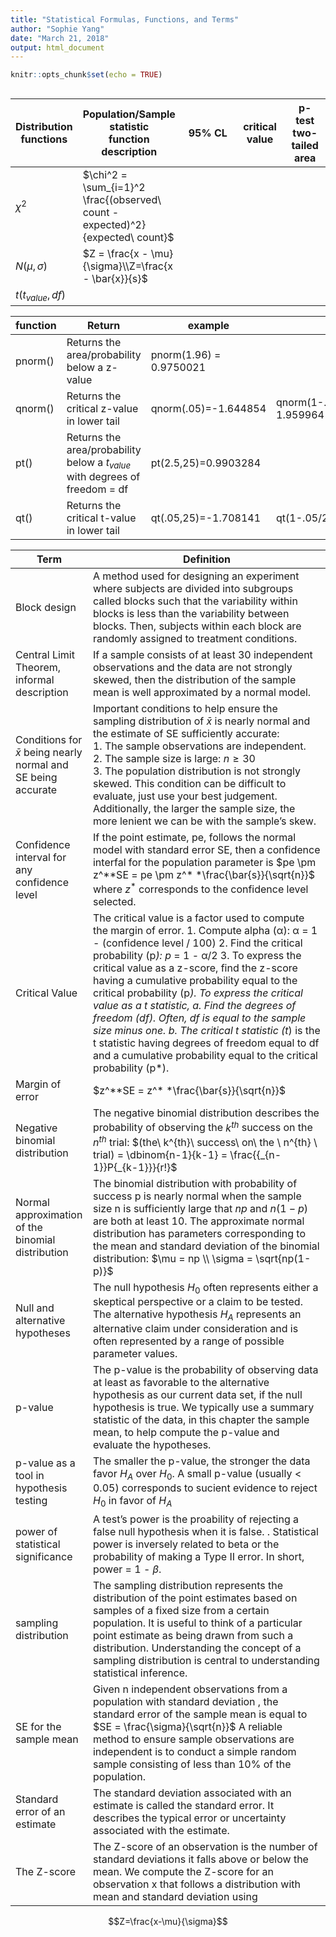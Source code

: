 ```yaml
---
title: "Statistical Formulas, Functions, and Terms"
author: "Sophie Yang"
date: "March 21, 2018"
output: html_document
---
```


```r
knitr::opts_chunk$set(echo = TRUE)
```

## 
Distribution<br>functions| Population/Sample statistic<br>function description|95% CL |critical value|p-test<br>two-tailed<br>area
------------|------------------------|-------------------|--------------|------------
$\chi^2$          |$\chi^2 = \sum_{i=1}^2 \frac{(observed\ count - expected)^2}{expected\ count}$                  |                   |              |
$N(\mu,\sigma)$   | $Z = \frac{x - \mu}{\sigma}\\Z=\frac{x - \bar{x}}{s}$| | |
$t(t_{value},df)$ |

function          |Return                                      | example
------------------|--------------------------------------------|------------------------|-------------------------------------
pnorm()           |Returns the area/probability below a z-value| pnorm(1.96) = 0.9750021|   |2*(1-pnorm(1.96))=<br>.04999579
qnorm()           |Returns the critical z-value in lower tail  |qnorm(.05)=-1.644854|qnorm(1-.05/2)=<br>1.959964|
pt()              |Returns the area/probability below a $t_{value}$ with degrees of freedom = df|pt(2.5,25)=0.9903284||2*(1-pt(2.5,25))=.01934313|
qt()              |Returns the critical t-value in lower tail  |qt(.05,25)=-1.708141|qt(1-.05/2,25)=2.059539




Term                   |Definition
-----------------------|----------------------------------------------------------------------
Block design           |A method used for designing an experiment where subjects are divided into subgroups called blocks such that the variability within blocks is less than the variability between blocks.  Then, subjects within each block are randomly assigned to treatment conditions.
Central Limit Theorem, informal description| If a sample consists of at least 30 independent observations and the data are not strongly skewed, then the distribution of the sample mean is well approximated by a normal model.
Conditions for $\bar{x}$ being nearly normal and SE being accurate|Important conditions to help ensure the sampling distribution of $\bar{x}$ is nearly normal and the estimate of SE sufficiently accurate:  <br>1.  The sample observations are independent.<br>2.  The sample size is large: $n \ge 30$<br>3.  The population distribution is not strongly skewed.  This condition can be difficult to evaluate, just use your best judgement.  Additionally, the larger the sample size, the more lenient we can be with the sample's skew.
Confidence interval for any confidence level|If the point estimate, pe, follows the normal model with standard error SE, then a confidence interfal for the population parameter is $pe \pm z^**SE = pe \pm z^* *\frac{\bar{s}}{\sqrt{n}}$ where $z^*$ corresponds to the confidence level selected.
Critical Value                            |The critical value is a factor used to compute the margin of error.  1.  Compute alpha (α): α = 1 - (confidence level / 100)  2.  Find the critical probability (p*): p* = 1 - α/2  3.  To express the critical value as a z-score, find the z-score having a cumulative probability equal to the critical probability (p*).  To express the critical value as a t statistic, a.  Find the degrees of freedom (df). Often, df is equal to the sample size minus one.  b.  The critical t statistic (t*) is the t statistic having degrees of freedom equal to df and a cumulative probability equal to the critical probability (p*).
Margin of error                           | $z^**SE = z^* *\frac{\bar{s}}{\sqrt{n}}$
Negative binomial distribution| The negative binomial distribution describes the probability of observing the $k^{th}$ success on the $n^{th}$ trial: $(the\ k^{th}\ success\ on\ the \ n^{th} \ trial) = \dbinom{n-1}{k-1} = \frac{{_{n-1}}P{_{k-1}}}{r!}$
Normal approximation of the binomial distribution| The binomial distribution with probability of success p is nearly normal when the sample size n is sufficiently large that $np$ and $n(1-p)$ are both at least 10. The approximate normal distribution has parameters corresponding to the mean and standard deviation of the binomial distribution: $\mu = np \\ \sigma = \sqrt{np(1-p)}$
Null and alternative hypotheses|The null hypothesis $H_0$ often represents either a skeptical perspective or a claim to be tested. The alternative hypothesis $H_A$ represents an alternative claim under consideration and is often represented by a range of possible parameter values.
p-value                                   |The p-value is the probability of observing data at least as favorable to the alternative hypothesis as our current data set, if the null hypothesis is true. We typically use a summary statistic of the data, in this chapter the sample mean, to help compute the p-value and evaluate the hypotheses.
p-value as a tool in hypothesis testing   |The smaller the p-value, the stronger the data favor $H_A$ over $H_0$. A small p-value (usually < 0.05) corresponds to sucient evidence to reject $H_0$ in favor of $H_A$
power of statistical significance         |A test's power is the proability of rejecting a false null hypothesis when it is false.  .  Statistical power is inversely related to beta or the probability of making a Type II error.  In short, power = 1 - $\beta$.
sampling distribution                     |The sampling distribution represents the distribution of the point estimates based on samples of a fixed size from a certain population.  It is useful to think of a particular point estimate as being drawn from such a distribution.  Understanding the concept of a sampling distribution is central to understanding statistical inference.
SE for the sample mean                    | Given n independent observations from a population with standard deviation , the standard error of the sample mean is equal to $SE = \frac{\sigma}{\sqrt{n}}$  A reliable method to ensure sample observations are independent is to conduct a simple random sample consisting of less than 10% of the population.
Standard error of an estimate|The standard deviation associated with an estimate is called the standard error. It describes the typical error or uncertainty associated with the estimate.
The Z-score                               | The Z-score of an observation is the number of standard deviations it falls above or below the mean. We compute the Z-score for an observation x that follows a distribution with mean \mu and standard deviation using
$$Z=\frac{x-\mu}{\sigma}$$
